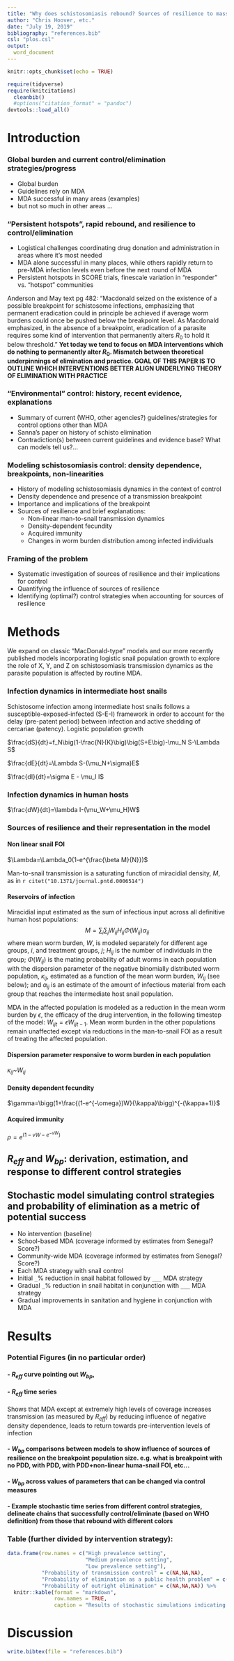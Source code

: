 ```yaml
---
title: "Why does schistosomiasis rebound? Sources of resilience to mass drug administration and implications for control strategies"
author: "Chris Hoover, etc."
date: "July 19, 2019"
bibliography: "references.bib"
csl: "plos.csl"
output: 
  word_document
---
```


```r
knitr::opts_chunk$set(echo = TRUE)

require(tidyverse)
require(knitcitations)
  cleanbib()
  #options("citation_format" = "pandoc")
devtools::load_all()
```

# Introduction  
### Global burden and current control/elimination strategies/progress   
* Global burden  
* Guidelines rely on MDA  
* MDA successful in many areas (examples)  
* but not so much in other areas ...  

### "Persistent hotspots", rapid rebound, and resilience to control/elimination  
* Logistical challenges coordinating drug donation and administration in areas where it's most needed  
* MDA alone successful in many places, while others rapidly return to pre-MDA infection levels even before the next round of MDA  
* Persistent hotspots in SCORE trials, finescale variation in "responder" vs. "hotspot" communities  

Anderson and May text pg 482: "Macdonald seized on the existence of a possible breakpoint for schistosome infections, emphasizing that permanent eradication could in principle be achieved if average worm burdens could once be pushed below the breakpoint level. As Macdonald emphasized, in the absence of a breakpoint, eradication of a parasite requires some kind of intervention that permanently alters $R_0$ to hold it below threshold." **Yet today we tend to focus on MDA interventions which do nothing to permanently alter $R_0$. Mismatch between theoretical underpinnings of elimination and practice. GOAL OF THIS PAPER IS TO OUTLINE WHICH INTERVENTIONS BETTER ALIGN UNDERLYING THEORY OF ELIMINATION WITH PRACTICE**

### "Environmental" control: history, recent evidence, explanations  
* Summary of current (WHO, other agencies?) guidelines/strategies for control options other than MDA  
* Sanna's paper on history of schisto elimination  
* Contradiction(s) between current guidelines and evidence base? What can models tell us?...

### Modeling schistosomiasis control: density dependence, breakpoints, non-linearities  
* History of modeling schistosomiasis dynamics in the context of control  
* Density dependence and presence of a transmission breakpoint  
* Importance and implications of the breakpoint  
* Sources of resilience and brief explanations:  
  * Non-linear man-to-snail transmission dynamics  
  * Density-dependent fecundity  
  * Acquired immunity  
  * Changes in worm burden distribution among infected individuals  

### Framing of the problem
* Systematic investigation of sources of resilience and their implications for control  
* Quantifying the influence of sources of resilience  
* Identifying (optimal?) control strategies when accounting for sources of resilience  

# Methods  
We expand on classic "MacDonald-type" models and our more recently published models incorporating logistic snail population growth to explore the role of X, Y, and Z on schistosomiasis transmission dynamics as the parasite population is affected by routine MDA. 

### Infection dynamics in intermediate host snails  
Schistosome infection among intermediate host snails follows a susceptible-exposed-infected (S-E-I) framework in order to account for the delay (pre-patent period) between infection and active shedding of cercariae (patency).  Logistic population growth  

$\frac{dS}{dt}=f_N\big(1-\frac{N}{K}\big)\big(S+E\big)-\mu_N S-\Lambda S$

$\frac{dE}{dt}=\Lambda S-(\mu_N+\sigma)E$

$\frac{dI}{dt}=\sigma E - \mu_I I$

### Infection dynamics in human hosts  
$\frac{dW}{dt}=\lambda I-(\mu_W+\mu_H)W$


### Sources of resilience and their representation in the model  

#### Non linear snail FOI  
$\Lambda=\Lambda_0(1-e^{\frac{\beta M}{N}})$

Man-to-snail transmission is a saturating function of miracidial density, $M$, as in `r citet("10.1371/journal.pntd.0006514")`

#### Reservoirs of infection  
Miracidial input estimated as the sum of infectious input across all definitive human host populations:
$$M=\sum_i\sum_jW_{ij}H_{ij}\Phi(W_{ij})\alpha_{ij}$$
where mean worm burden, $W$, is modeled separately for different age groups, $i$, and treatment groups, $j$; $H_{ij}$ is the number of individuals in the group; $\Phi(W_{ij})$ is the mating probability of adult worms in each population with the dispersion parameter of the negative binomially distributed worm population, $\kappa_{ij}$, estimated as a function of the mean worm burden, $W_{ij}$ (see below); and $\alpha_{ij}$ is an estimate of the amount of infectious material from each group that reaches the intermediate host snail population.

MDA in the affected population is modeled as a reduction in the mean worm burden by $\epsilon$, the efficacy of the drug intervention, in the following timestep of the model: $W_{ijt}=\epsilon W_{ijt-1}$. Mean worm burden in the other populations remain unaffected except via reductions in the man-to-snail FOI as a result of treating the affected population.

#### Dispersion parameter responsive to worm burden in each population  
$\kappa_{ij}$~$W_{ij}$

#### Density dependent fecundity  
$\gamma=\bigg(1+\frac{(1-e^{-\omega})W}{\kappa}\bigg)^{-(\kappa+1)}$

#### Acquired immunity  
$\rho=e^{(1-vW-e^{-vW})}$

## $R_{eff}$ and $W_{bp}$: derivation, estimation, and response to different control strategies  

## Stochastic model simulating control strategies and probability of elimination as a metric of potential success   
* No intervention (baseline)  
* School-based MDA (coverage informed by estimates from Senegal? Score?)  
* Community-wide MDA (coverage informed by estimates from Senegal? Score?)  
* Each MDA strategy with snail control  
* Initial `_`% reduction in snail habitat followed by `___` MDA strategy  
* Gradual `_`% reduction in snail habitat in conjunction with `___` MDA strategy  
* Gradual improvements in sanitation and hygiene in conjunction with MDA  

# Results  
### Potential Figures (in no particular order)  
#### - $R_{eff}$ curve pointing out $W_{bp}$, 
#### - $R_{eff}$ time series  
Shows that MDA except at extremely high levels of coverage increases transmission (as measured by $R_{eff}$) by reducing influence of negative density dependence, leads to return towards pre-intervention levels of infection

#### - $W_{bp}$ comparisons between models to show influence of sources of resilience on the breakpoint population size. e.g. what is breakpoint with no PDD, with PDD, with PDD+non-linear huma-snail FOI, etc...    

#### - $W_{bp}$ across values of parameters that can be changed via control measures  

#### - Example stochastic time series from different control strategies, delineate chains that successfully control/eliminate (based on WHO definition) from those that rebound with different colors  

### Table (further divided by intervention strategy):  
```r
data.frame(row.names = c("High prevalence setting", 
                         "Medium prevalence setting",
                         "Low prevalence setting"),
           "Probability of transmission control" = c(NA,NA,NA),
           "Probability of elimination as a public health problem" = c(NA,NA,NA),
           "Probability of outright elimination" = c(NA,NA,NA)) %>% 
  knitr::kable(format = "markdown",
               row.names = TRUE,
               caption = "Results of stochastic simulations indicating the probability of meeting different WHO criteria for progress towards schistosomiasis control and elimination in different transmission settings and with different control strategies")
```

# Discussion  

```r
write.bibtex(file = "references.bib")
```

